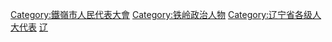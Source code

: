 [[Category:鐵嶺市人民代表大會|Category:鐵嶺市人民代表大會]]
[[Category:铁岭政治人物|Category:铁岭政治人物]]
[[Category:辽宁省各级人大代表|Category:辽宁省各级人大代表]]
[[Category:设区的市人大代表|辽]]